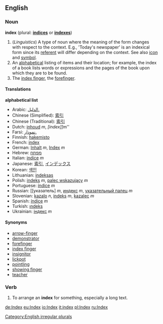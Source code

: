 ==English==

===Noun===
'''index''' (plural: '''[[indices]]''' or '''[[indexes]]''')
# (''Linguistics'') A type of noun where the meaning of the form changes with respect to the context. E.g., 'Today's newspaper' is an indexical form since its [[referent]] will differ depending on the context. See also [[icon]] and [[symbol]].
# An [[alphabetical]] listing of items and their location; for example, the index of a book lists words or expressions and the pages of the book upon which they are to be found.
# The [[index finger]], the [[forefinger]].

====Translations====
'''alphabetical list'''
*Arabic: [[الدليل.]]
*Chinese (Simplified): [[索引]]
*Chinese (Traditional): [[索引]]
*Dutch: [[inhoud]] ''m'', ''[index]] ''m''
*Farsi: [[نمودار.]]
*Finnish: [[hakemisto]]
*French: [[index]]
*German: [[Inhalt]] ''m'', [[Index]] ''m''
*Hebrew: [[מפתח]]
*Italian: [[indice]] ''m''
*Japanese: [[索引]], [[インデックス]]
*Korean: [[색인]]
*Lithuanian: [[indeksas]]
*Polish: [[indeks]] ''m'', [[palec wskazujący]] ''m''
*Portuguese: [[índice]] ''m''
*Russian: [[указатель] ''m'', [[индекс]] ''m'', [[указательный палец]] ''m''
*Slovenian: [[kazalo]] ''n'', [[indeks]] ''m'', [[kazalec]] ''m''
*Spanish: [[índice]] ''m''
*Turkish: [[ındeks]]
*Ukrainian: [[індекс]] ''m''

====Synonyms====
*[[arrow-finger]]
*[[demonstrator]]
*[[forefinger]]
*[[index finger]]
*[[insignitor]]
*[[lickpot]]
*[[pointling]]
*[[showing finger]]
*[[teacher]]

===Verb===
{{en-infl-reg-sibilant|ind|ex|}}
# To arrange an '''index''' for something, especially a long text.

[[Category:English irregular plurals]]

[[de:Index]]
[[eu:Index]]
[[io:Index]]
[[it:index]]
[[pl:Index]]
[[ru:Index]]